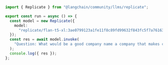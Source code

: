 ```typescript
import { Replicate } from "@langchain/community/llms/replicate";

export const run = async () => {
  const model = new Replicate({
    model:
      "replicate/flan-t5-xl:3ae0799123a1fe11f8c89fd99632f843fc5f7a761630160521c4253149754523",
  });
  const res = await model.invoke(
    "Question: What would be a good company name a company that makes colorful socks?\nAnswer:"
  );
  console.log({ res });
};
```